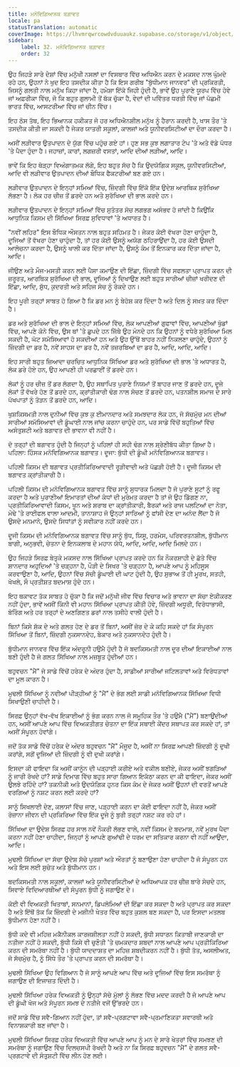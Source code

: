 ```yaml
---
title: ਮਨੋਵਿਗਿਆਨਕ ਬਗ਼ਾਵਤ
locale: pa
statusTranslation: automatic
coverImage: https://lhvmrqwrcowdvduuaukz.supabase.co/storage/v1/object/public/strapi-uploads/small_cover-educacion-fundamental.webp-2d51a7828a2b1309555be27f7e2a61a0.webp
sidebar:
    label: 32. ਮਨੋਵਿਗਿਆਨਕ ਬਗ਼ਾਵਤ
    order: 32
---
```

ਉਹ ਜਿਹੜੇ ਸਾਰੇ ਦੇਸ਼ਾਂ ਵਿੱਚ ਮਨੁੱਖੀ ਨਸਲਾਂ ਦਾ ਵਿਸਥਾਰ ਵਿੱਚ ਅਧਿਐਨ ਕਰਨ ਦੇ ਮਕਸਦ ਨਾਲ ਘੁੰਮਦੇ ਰਹੇ ਹਨ, ਉਹਨਾਂ ਨੇ ਖੁਦ ਇਹ ਤਸਦੀਕ ਕੀਤਾ ਹੈ ਕਿ ਇਸ ਗਰੀਬ "ਬੁੱਧੀਮਾਨ ਜਾਨਵਰ" ਦੀ ਪ੍ਰਕਿਰਤੀ, ਜਿਸਨੂੰ ਗਲਤੀ ਨਾਲ ਮਨੁੱਖ ਕਿਹਾ ਜਾਂਦਾ ਹੈ, ਹਮੇਸ਼ਾ ਇੱਕੋ ਜਿਹੀ ਹੁੰਦੀ ਹੈ, ਭਾਵੇਂ ਉਹ ਪੁਰਾਣੇ ਯੂਰਪ ਵਿੱਚ ਹੋਵੇ ਜਾਂ ਅਫ਼ਰੀਕਾ ਵਿੱਚ, ਜੋ ਕਿ ਬਹੁਤ ਗੁਲਾਮੀ ਤੋਂ ਥੱਕ ਚੁੱਕਾ ਹੈ, ਵੇਦਾਂ ਦੀ ਪਵਿੱਤਰ ਧਰਤੀ ਵਿੱਚ ਜਾਂ ਪੱਛਮੀ ਭਾਰਤ ਵਿੱਚ, ਆਸਟਰੀਆ ਵਿੱਚ ਜਾਂ ਚੀਨ ਵਿੱਚ।

ਇਹ ਠੋਸ ਤੱਥ, ਇਹ ਭਿਆਨਕ ਹਕੀਕਤ ਜੋ ਹਰ ਅਧਿਐਨਸ਼ੀਲ ਮਨੁੱਖ ਨੂੰ ਹੈਰਾਨ ਕਰਦੀ ਹੈ, ਖਾਸ ਤੌਰ 'ਤੇ ਤਸਦੀਕ ਕੀਤੀ ਜਾ ਸਕਦੀ ਹੈ ਜੇਕਰ ਯਾਤਰੀ ਸਕੂਲਾਂ, ਕਾਲਜਾਂ ਅਤੇ ਯੂਨੀਵਰਸਿਟੀਆਂ ਦਾ ਦੌਰਾ ਕਰਦਾ ਹੈ।

ਅਸੀਂ ਲੜੀਵਾਰ ਉਤਪਾਦਨ ਦੇ ਯੁੱਗ ਵਿੱਚ ਪਹੁੰਚ ਗਏ ਹਾਂ। ਹੁਣ ਸਭ ਕੁਝ ਲਗਾਤਾਰ ਟੇਪ 'ਤੇ ਅਤੇ ਵੱਡੇ ਪੱਧਰ 'ਤੇ ਪੈਦਾ ਹੁੰਦਾ ਹੈ। ਜਹਾਜ਼ਾਂ, ਕਾਰਾਂ, ਲਗਜ਼ਰੀ ਵਸਤਾਂ, ਆਦਿ ਦੀਆਂ ਲੜੀਆਂ, ਆਦਿ।

ਭਾਵੇਂ ਕਿ ਇਹ ਥੋੜ੍ਹਾ ਵਿਅੰਗਾਤਮਕ ਲੱਗੇ, ਇਹ ਬਹੁਤ ਸੱਚ ਹੈ ਕਿ ਉਦਯੋਗਿਕ ਸਕੂਲ, ਯੂਨੀਵਰਸਿਟੀਆਂ, ਆਦਿ ਵੀ ਲੜੀਵਾਰ ਉਤਪਾਦਨ ਦੀਆਂ ਬੌਧਿਕ ਫੈਕਟਰੀਆਂ ਬਣ ਗਏ ਹਨ।

ਲੜੀਵਾਰ ਉਤਪਾਦਨ ਦੇ ਇਨ੍ਹਾਂ ਸਮਿਆਂ ਵਿੱਚ, ਜ਼ਿੰਦਗੀ ਵਿੱਚ ਇੱਕੋ ਇੱਕ ਉਦੇਸ਼ ਆਰਥਿਕ ਸੁਰੱਖਿਆ ਲੱਭਣਾ ਹੈ। ਲੋਕ ਹਰ ਚੀਜ਼ ਤੋਂ ਡਰਦੇ ਹਨ ਅਤੇ ਸੁਰੱਖਿਆ ਦੀ ਭਾਲ ਕਰਦੇ ਹਨ।

ਲੜੀਵਾਰ ਉਤਪਾਦਨ ਦੇ ਇਨ੍ਹਾਂ ਸਮਿਆਂ ਵਿੱਚ ਸੁਤੰਤਰ ਸੋਚ ਲਗਭਗ ਅਸੰਭਵ ਹੋ ਜਾਂਦੀ ਹੈ ਕਿਉਂਕਿ ਆਧੁਨਿਕ ਕਿਸਮ ਦੀ ਸਿੱਖਿਆ ਸਿਰਫ਼ ਸੁਵਿਧਾਵਾਂ 'ਤੇ ਅਧਾਰਤ ਹੈ।

"ਨਵੀਂ ਲਹਿਰ" ਇਸ ਬੌਧਿਕ ਔਸਤਨ ਨਾਲ ਬਹੁਤ ਸਹਿਮਤ ਹੈ। ਜੇਕਰ ਕੋਈ ਵੱਖਰਾ ਹੋਣਾ ਚਾਹੁੰਦਾ ਹੈ, ਦੂਜਿਆਂ ਤੋਂ ਵੱਖਰਾ ਹੋਣਾ ਚਾਹੁੰਦਾ ਹੈ, ਤਾਂ ਹਰ ਕੋਈ ਉਸਨੂੰ ਅਯੋਗ ਠਹਿਰਾਉਂਦਾ ਹੈ, ਹਰ ਕੋਈ ਉਸਦੀ ਆਲੋਚਨਾ ਕਰਦਾ ਹੈ, ਉਸਨੂੰ ਖਾਲੀ ਕਰ ਦਿੱਤਾ ਜਾਂਦਾ ਹੈ, ਉਸਨੂੰ ਕੰਮ ਤੋਂ ਇਨਕਾਰ ਕਰ ਦਿੱਤਾ ਜਾਂਦਾ ਹੈ, ਆਦਿ।

ਜੀਉਣ ਅਤੇ ਮੌਜ-ਮਸਤੀ ਕਰਨ ਲਈ ਪੈਸਾ ਕਮਾਉਣ ਦੀ ਇੱਛਾ, ਜ਼ਿੰਦਗੀ ਵਿੱਚ ਸਫਲਤਾ ਪ੍ਰਾਪਤ ਕਰਨ ਦੀ ਜ਼ਰੂਰਤ, ਆਰਥਿਕ ਸੁਰੱਖਿਆ ਦੀ ਭਾਲ, ਦੂਜਿਆਂ ਨੂੰ ਦਿਖਾਉਣ ਲਈ ਬਹੁਤ ਸਾਰੀਆਂ ਚੀਜ਼ਾਂ ਖਰੀਦਣ ਦੀ ਇੱਛਾ, ਆਦਿ, ਸ਼ੁੱਧ, ਕੁਦਰਤੀ ਅਤੇ ਸਹਿਜ ਸੋਚ ਨੂੰ ਰੋਕਦੇ ਹਨ।

ਇਹ ਪੂਰੀ ਤਰ੍ਹਾਂ ਸਾਬਤ ਹੋ ਗਿਆ ਹੈ ਕਿ ਡਰ ਮਨ ਨੂੰ ਬੇਹੋਸ਼ ਕਰ ਦਿੰਦਾ ਹੈ ਅਤੇ ਦਿਲ ਨੂੰ ਸਖ਼ਤ ਕਰ ਦਿੰਦਾ ਹੈ।

ਡਰ ਅਤੇ ਸੁਰੱਖਿਆ ਦੀ ਭਾਲ ਦੇ ਇਨ੍ਹਾਂ ਸਮਿਆਂ ਵਿੱਚ, ਲੋਕ ਆਪਣੀਆਂ ਗੁਫਾਵਾਂ ਵਿੱਚ, ਆਪਣੀਆਂ ਖੁੱਡਾਂ ਵਿੱਚ, ਆਪਣੇ ਕੋਨੇ ਵਿੱਚ, ਉਸ ਥਾਂ 'ਤੇ ਛੁਪਦੇ ਹਨ ਜਿੱਥੇ ਉਹ ਮੰਨਦੇ ਹਨ ਕਿ ਉਹਨਾਂ ਨੂੰ ਵਧੇਰੇ ਸੁਰੱਖਿਆ ਮਿਲ ਸਕਦੀ ਹੈ, ਘੱਟ ਸਮੱਸਿਆਵਾਂ ਹੋ ਸਕਦੀਆਂ ਹਨ ਅਤੇ ਉਹ ਉੱਥੋਂ ਬਾਹਰ ਨਹੀਂ ਨਿਕਲਣਾ ਚਾਹੁੰਦੇ, ਉਹਨਾਂ ਨੂੰ ਜ਼ਿੰਦਗੀ ਦਾ ਡਰ ਹੈ, ਨਵੇਂ ਸਾਹਸ ਦਾ ਡਰ ਹੈ, ਨਵੇਂ ਤਜ਼ਰਬਿਆਂ ਦਾ ਡਰ ਹੈ, ਆਦਿ, ਆਦਿ, ਆਦਿ।

ਇਹ ਸਾਰੀ ਬਹੁਤ ਜ਼ਿਆਦਾ ਚਰਚਿਤ ਆਧੁਨਿਕ ਸਿੱਖਿਆ ਡਰ ਅਤੇ ਸੁਰੱਖਿਆ ਦੀ ਭਾਲ 'ਤੇ ਅਧਾਰਤ ਹੈ, ਲੋਕ ਡਰੇ ਹੋਏ ਹਨ, ਉਹ ਆਪਣੀ ਹੀ ਪਰਛਾਈਂ ਤੋਂ ਡਰਦੇ ਹਨ।

ਲੋਕਾਂ ਨੂੰ ਹਰ ਚੀਜ਼ ਤੋਂ ਡਰ ਲੱਗਦਾ ਹੈ, ਉਹ ਸਥਾਪਿਤ ਪੁਰਾਣੇ ਨਿਯਮਾਂ ਤੋਂ ਬਾਹਰ ਜਾਣ ਤੋਂ ਡਰਦੇ ਹਨ, ਦੂਜੇ ਲੋਕਾਂ ਤੋਂ ਵੱਖਰੇ ਹੋਣ ਤੋਂ ਡਰਦੇ ਹਨ, ਕ੍ਰਾਂਤੀਕਾਰੀ ਢੰਗ ਨਾਲ ਸੋਚਣ ਤੋਂ ਡਰਦੇ ਹਨ, ਪਤਨਸ਼ੀਲ ਸਮਾਜ ਦੇ ਸਾਰੇ ਪੱਖਪਾਤਾਂ ਨੂੰ ਤੋੜਨ ਤੋਂ ਡਰਦੇ ਹਨ, ਆਦਿ।

ਖੁਸ਼ਕਿਸਮਤੀ ਨਾਲ ਦੁਨੀਆਂ ਵਿੱਚ ਕੁਝ ਕੁ ਈਮਾਨਦਾਰ ਅਤੇ ਸਮਝਦਾਰ ਲੋਕ ਹਨ, ਜੋ ਸੱਚਮੁੱਚ ਮਨ ਦੀਆਂ ਸਾਰੀਆਂ ਸਮੱਸਿਆਵਾਂ ਦੀ ਡੂੰਘਾਈ ਨਾਲ ਜਾਂਚ ਕਰਨਾ ਚਾਹੁੰਦੇ ਹਨ, ਪਰ ਸਾਡੇ ਵਿੱਚੋਂ ਬਹੁਤਿਆਂ ਵਿੱਚ ਅਸੰਤੁਸ਼ਟੀ ਅਤੇ ਬਗਾਵਤ ਦੀ ਭਾਵਨਾ ਵੀ ਨਹੀਂ ਹੈ।

ਦੋ ਤਰ੍ਹਾਂ ਦੀ ਬਗਾਵਤ ਹੁੰਦੀ ਹੈ ਜਿਨ੍ਹਾਂ ਨੂੰ ਪਹਿਲਾਂ ਹੀ ਸਹੀ ਢੰਗ ਨਾਲ ਸ਼੍ਰੇਣੀਬੱਧ ਕੀਤਾ ਗਿਆ ਹੈ। ਪਹਿਲਾ: ਹਿੰਸਕ ਮਨੋਵਿਗਿਆਨਕ ਬਗਾਵਤ। ਦੂਜਾ: ਬੁੱਧੀ ਦੀ ਡੂੰਘੀ ਮਨੋਵਿਗਿਆਨਕ ਬਗਾਵਤ।

ਪਹਿਲੀ ਕਿਸਮ ਦੀ ਬਗਾਵਤ ਪ੍ਰਤੀਕਿਰਿਆਵਾਦੀ ਰੂੜੀਵਾਦੀ ਅਤੇ ਪੱਛੜੀ ਹੋਈ ਹੈ। ਦੂਜੀ ਕਿਸਮ ਦੀ ਬਗਾਵਤ ਕ੍ਰਾਂਤੀਕਾਰੀ ਹੈ।

ਪਹਿਲੀ ਕਿਸਮ ਦੀ ਮਨੋਵਿਗਿਆਨਕ ਬਗਾਵਤ ਵਿੱਚ ਸਾਨੂੰ ਸੁਧਾਰਕ ਮਿਲਦਾ ਹੈ ਜੋ ਪੁਰਾਣੇ ਸੂਟਾਂ ਨੂੰ ਰਫੂ ਕਰਦਾ ਹੈ ਅਤੇ ਪੁਰਾਣੀਆਂ ਇਮਾਰਤਾਂ ਦੀਆਂ ਕੰਧਾਂ ਦੀ ਮੁਰੰਮਤ ਕਰਦਾ ਹੈ ਤਾਂ ਜੋ ਉਹ ਡਿੱਗਣ ਨਾ, ਪ੍ਰਤੀਕਿਰਿਆਵਾਦੀ ਕਿਸਮ, ਖੂਨ ਅਤੇ ਸ਼ਰਾਬ ਦਾ ਕ੍ਰਾਂਤੀਕਾਰੀ, ਬੈਰਕਾਂ ਅਤੇ ਰਾਜ ਪਲਟਿਆਂ ਦਾ ਨੇਤਾ, ਮੋਢੇ 'ਤੇ ਰਾਈਫਲ ਵਾਲਾ ਆਦਮੀ, ਤਾਨਾਸ਼ਾਹ ਜੋ ਉਨ੍ਹਾਂ ਸਾਰਿਆਂ ਨੂੰ ਫਾਂਸੀ ਦੇਣ ਦਾ ਅਨੰਦ ਲੈਂਦਾ ਹੈ ਜੋ ਉਸਦੇ ਮਨਮਾਨੇ, ਉਸਦੇ ਸਿਧਾਂਤਾਂ ਨੂੰ ਸਵੀਕਾਰ ਨਹੀਂ ਕਰਦੇ ਹਨ।

ਦੂਜੀ ਕਿਸਮ ਦੀ ਮਨੋਵਿਗਿਆਨਕ ਬਗਾਵਤ ਵਿੱਚ ਸਾਨੂੰ ਬੁੱਧ, ਯਿਸੂ, ਹਰਮੇਸ, ਪਰਿਵਰਤਨਸ਼ੀਲ, ਬੁੱਧੀਮਾਨ ਬਾਗੀ, ਅਨੁਭਵੀ, ਚੇਤਨਾ ਦੇ ਇਨਕਲਾਬ ਦੇ ਮਹਾਨ ਯੋਧੇ, ਆਦਿ, ਆਦਿ, ਆਦਿ ਮਿਲਦੇ ਹਨ।

ਉਹ ਜਿਹੜੇ ਸਿਰਫ਼ ਬੇਤੁਕੇ ਮਕਸਦ ਨਾਲ ਸਿੱਖਿਆ ਪ੍ਰਾਪਤ ਕਰਦੇ ਹਨ ਕਿ ਨੌਕਰਸ਼ਾਹੀ ਦੇ ਛੱਤੇ ਵਿੱਚ ਸ਼ਾਨਦਾਰ ਅਹੁਦਿਆਂ 'ਤੇ ਚੜ੍ਹਨਾ ਹੈ, ਪੌੜੀ ਦੇ ਸਿਖਰ 'ਤੇ ਚੜ੍ਹਨਾ ਹੈ, ਆਪਣੇ ਆਪ ਨੂੰ ਮਹਿਸੂਸ ਕਰਵਾਉਣਾ ਹੈ, ਆਦਿ, ਉਹਨਾਂ ਵਿੱਚ ਸੱਚੀ ਡੂੰਘਾਈ ਦੀ ਘਾਟ ਹੁੰਦੀ ਹੈ, ਉਹ ਸੁਭਾਅ ਤੋਂ ਹੀ ਮੂਰਖ, ਸਤਹੀ, ਖੋਖਲੇ, ਸੌ ਪ੍ਰਤੀਸ਼ਤ ਬਦਮਾਸ਼ ਹੁੰਦੇ ਹਨ।

ਇਹ ਥਕਾਵਟ ਤੱਕ ਸਾਬਤ ਹੋ ਚੁੱਕਾ ਹੈ ਕਿ ਜਦੋਂ ਮਨੁੱਖੀ ਜੀਵ ਵਿੱਚ ਵਿਚਾਰ ਅਤੇ ਭਾਵਨਾ ਦਾ ਸੱਚਾ ਏਕੀਕਰਣ ਨਹੀਂ ਹੁੰਦਾ, ਭਾਵੇਂ ਅਸੀਂ ਕਿੰਨੀ ਵੀ ਮਹਾਨ ਸਿੱਖਿਆ ਪ੍ਰਾਪਤ ਕੀਤੀ ਹੋਵੇ, ਜ਼ਿੰਦਗੀ ਅਧੂਰੀ, ਵਿਰੋਧਾਭਾਸੀ, ਬੋਰਿੰਗ ਅਤੇ ਹਰ ਤਰ੍ਹਾਂ ਦੇ ਅਣਗਿਣਤ ਡਰਾਂ ਨਾਲ ਤਸੀਹੇ ਵਾਲੀ ਹੁੰਦੀ ਹੈ।

ਬਿਨਾਂ ਕਿਸੇ ਸ਼ੱਕ ਦੇ ਅਤੇ ਗਲਤ ਹੋਣ ਦੇ ਡਰ ਤੋਂ ਬਿਨਾਂ, ਅਸੀਂ ਜ਼ੋਰ ਦੇ ਕੇ ਕਹਿ ਸਕਦੇ ਹਾਂ ਕਿ ਸੰਪੂਰਨ ਸਿੱਖਿਆ ਤੋਂ ਬਿਨਾਂ, ਜ਼ਿੰਦਗੀ ਨੁਕਸਾਨਦੇਹ, ਬੇਕਾਰ ਅਤੇ ਨੁਕਸਾਨਦੇਹ ਹੁੰਦੀ ਹੈ।

ਬੁੱਧੀਮਾਨ ਜਾਨਵਰ ਵਿੱਚ ਇੱਕ ਅੰਦਰੂਨੀ ਹਉਮੈ ਹੁੰਦੀ ਹੈ ਜੋ ਬਦਕਿਸਮਤੀ ਨਾਲ ਦੂਰ ਦੀਆਂ ਇਕਾਈਆਂ ਨਾਲ ਬਣੀ ਹੁੰਦੀ ਹੈ ਜੋ ਗਲਤ ਸਿੱਖਿਆ ਨਾਲ ਮਜ਼ਬੂਤ ਹੁੰਦੀਆਂ ਹਨ।

ਬਹੁਵਚਨ "ਮੈਂ" ਜੋ ਸਾਡੇ ਵਿੱਚੋਂ ਹਰੇਕ ਦੇ ਅੰਦਰ ਹੁੰਦਾ ਹੈ, ਸਾਡੀਆਂ ਸਾਰੀਆਂ ਜਟਿਲਤਾਵਾਂ ਅਤੇ ਵਿਰੋਧਤਾਵਾਂ ਦਾ ਮੂਲ ਕਾਰਨ ਹੈ।

ਮੁਢਲੀ ਸਿੱਖਿਆ ਨੂੰ ਨਵੀਆਂ ਪੀੜ੍ਹੀਆਂ ਨੂੰ "ਮੈਂ" ਦੇ ਭੰਗ ਲਈ ਸਾਡੀ ਮਨੋਵਿਗਿਆਨਕ ਸਿੱਖਿਆ ਵਿਧੀ ਸਿਖਾਉਣੀ ਚਾਹੀਦੀ ਹੈ।

ਸਿਰਫ਼ ਉਨ੍ਹਾਂ ਵੱਖ-ਵੱਖ ਇਕਾਈਆਂ ਨੂੰ ਭੰਗ ਕਰਨ ਨਾਲ ਜੋ ਸਮੂਹਿਕ ਤੌਰ 'ਤੇ ਹਉਮੈ ("ਮੈਂ") ਬਣਾਉਂਦੀਆਂ ਹਨ, ਅਸੀਂ ਆਪਣੇ ਆਪ ਵਿੱਚ ਵਿਅਕਤੀਗਤ ਚੇਤਨਾ ਦਾ ਇੱਕ ਸਥਾਈ ਕੇਂਦਰ ਸਥਾਪਤ ਕਰ ਸਕਦੇ ਹਾਂ, ਤਾਂ ਅਸੀਂ ਸੰਪੂਰਨ ਹੋਵਾਂਗੇ।

ਜਦੋਂ ਤੱਕ ਸਾਡੇ ਵਿੱਚੋਂ ਹਰੇਕ ਦੇ ਅੰਦਰ ਬਹੁਵਚਨ "ਮੈਂ" ਮੌਜੂਦ ਹੈ, ਅਸੀਂ ਨਾ ਸਿਰਫ਼ ਆਪਣੀ ਜ਼ਿੰਦਗੀ ਨੂੰ ਦੁਖੀ ਕਰਾਂਗੇ, ਸਗੋਂ ਦੂਜਿਆਂ ਦੀ ਜ਼ਿੰਦਗੀ ਨੂੰ ਵੀ ਦੁਖੀ ਕਰਾਂਗੇ।

ਇਸਦਾ ਕੀ ਫਾਇਦਾ ਕਿ ਅਸੀਂ ਕਾਨੂੰਨ ਦੀ ਪੜ੍ਹਾਈ ਕਰੀਏ ਅਤੇ ਵਕੀਲ ਬਣੀਏ, ਜੇਕਰ ਅਸੀਂ ਝਗੜਿਆਂ ਨੂੰ ਜਾਰੀ ਰੱਖਦੇ ਹਾਂ? ਸਾਡੇ ਦਿਮਾਗ ਵਿੱਚ ਬਹੁਤ ਸਾਰਾ ਗਿਆਨ ਇਕੱਠਾ ਕਰਨ ਦਾ ਕੀ ਫਾਇਦਾ, ਜੇਕਰ ਅਸੀਂ ਉਲਝੇ ਰਹਿੰਦੇ ਹਾਂ? ਤਕਨੀਕੀ ਅਤੇ ਉਦਯੋਗਿਕ ਹੁਨਰ ਕਿਸ ਕੰਮ ਦੇ ਜੇਕਰ ਅਸੀਂ ਉਹਨਾਂ ਦੀ ਵਰਤੋਂ ਆਪਣੇ ਵਰਗਿਆਂ ਨੂੰ ਨਸ਼ਟ ਕਰਨ ਲਈ ਕਰਦੇ ਹਾਂ?

ਸਾਨੂੰ ਸਿਖਲਾਈ ਦੇਣ, ਕਲਾਸਾਂ ਵਿੱਚ ਜਾਣ, ਪੜ੍ਹਾਈ ਕਰਨ ਦਾ ਕੋਈ ਫਾਇਦਾ ਨਹੀਂ ਹੈ, ਜੇਕਰ ਅਸੀਂ ਰੋਜ਼ਾਨਾ ਜੀਵਨ ਦੀ ਪ੍ਰਕਿਰਿਆ ਵਿੱਚ ਇੱਕ ਦੂਜੇ ਨੂੰ ਬੁਰੀ ਤਰ੍ਹਾਂ ਨਸ਼ਟ ਕਰ ਰਹੇ ਹਾਂ।

ਸਿੱਖਿਆ ਦਾ ਉਦੇਸ਼ ਸਿਰਫ਼ ਹਰ ਸਾਲ ਨਵੇਂ ਨੌਕਰੀ ਲੱਭਣ ਵਾਲੇ, ਨਵੀਂ ਕਿਸਮ ਦੇ ਬਦਮਾਸ਼, ਨਵੇਂ ਮੂਰਖ ਪੈਦਾ ਕਰਨਾ ਨਹੀਂ ਹੋਣਾ ਚਾਹੀਦਾ, ਜਿਨ੍ਹਾਂ ਨੂੰ ਆਪਣੇ ਗੁਆਂਢੀ ਦੇ ਧਰਮ ਦਾ ਸਤਿਕਾਰ ਕਰਨਾ ਵੀ ਨਹੀਂ ਆਉਂਦਾ, ਆਦਿ।

ਮੁਢਲੀ ਸਿੱਖਿਆ ਦਾ ਸੱਚਾ ਉਦੇਸ਼ ਸੱਚੇ ਪੁਰਸ਼ਾਂ ਅਤੇ ਔਰਤਾਂ ਨੂੰ ਬਣਾਉਣਾ ਹੋਣਾ ਚਾਹੀਦਾ ਹੈ ਜੋ ਸੰਪੂਰਨ ਹਨ ਅਤੇ ਇਸ ਲਈ ਸੁਚੇਤ ਅਤੇ ਬੁੱਧੀਮਾਨ ਹਨ।

ਬਦਕਿਸਮਤੀ ਨਾਲ ਸਕੂਲਾਂ, ਕਾਲਜਾਂ ਅਤੇ ਯੂਨੀਵਰਸਿਟੀਆਂ ਦੇ ਅਧਿਆਪਕ ਹਰ ਚੀਜ਼ ਬਾਰੇ ਸੋਚਦੇ ਹਨ, ਸਿਵਾਏ ਵਿਦਿਆਰਥੀਆਂ ਦੀ ਸੰਪੂਰਨ ਬੁੱਧੀ ਨੂੰ ਜਗਾਉਣ ਦੇ।

ਕੋਈ ਵੀ ਵਿਅਕਤੀ ਖਿਤਾਬਾਂ, ਸਨਮਾਨਾਂ, ਡਿਪਲੋਮਿਆਂ ਦੀ ਇੱਛਾ ਕਰ ਸਕਦਾ ਹੈ ਅਤੇ ਪ੍ਰਾਪਤ ਕਰ ਸਕਦਾ ਹੈ ਅਤੇ ਇੱਥੋਂ ਤੱਕ ਕਿ ਜ਼ਿੰਦਗੀ ਦੇ ਮਸ਼ੀਨੀ ਖੇਤਰ ਵਿੱਚ ਬਹੁਤ ਕੁਸ਼ਲ ਬਣ ਸਕਦਾ ਹੈ, ਪਰ ਇਸਦਾ ਮਤਲਬ ਬੁੱਧੀਮਾਨ ਹੋਣਾ ਨਹੀਂ ਹੈ।

ਬੁੱਧੀ ਕਦੇ ਵੀ ਮਹਿਜ਼ ਮਕੈਨੀਕਲ ਕਾਰਜਸ਼ੀਲਤਾ ਨਹੀਂ ਹੋ ਸਕਦੀ, ਬੁੱਧੀ ਸਧਾਰਨ ਕਿਤਾਬੀ ਜਾਣਕਾਰੀ ਦਾ ਨਤੀਜਾ ਨਹੀਂ ਹੋ ਸਕਦੀ, ਬੁੱਧੀ ਕਿਸੇ ਵੀ ਚੁਣੌਤੀ 'ਤੇ ਚਮਕਦਾਰ ਸ਼ਬਦਾਂ ਨਾਲ ਆਪਣੇ ਆਪ ਪ੍ਰਤੀਕਿਰਿਆ ਕਰਨ ਦੀ ਸਮਰੱਥਾ ਨਹੀਂ ਹੈ। ਬੁੱਧੀ ਯਾਦਦਾਸ਼ਤ ਦਾ ਮਹਿਜ਼ ਸ਼ਬਦੀਕਰਨ ਨਹੀਂ ਹੈ। ਬੁੱਧੀ ਤੱਤ, ਅਸਲੀਅਤ, ਜੋ ਸੱਚਮੁੱਚ ਹੈ, ਨੂੰ ਸਿੱਧੇ ਤੌਰ 'ਤੇ ਪ੍ਰਾਪਤ ਕਰਨ ਦੀ ਸਮਰੱਥਾ ਹੈ।

ਮੁਢਲੀ ਸਿੱਖਿਆ ਉਹ ਵਿਗਿਆਨ ਹੈ ਜੋ ਸਾਨੂੰ ਆਪਣੇ ਆਪ ਵਿੱਚ ਅਤੇ ਦੂਜਿਆਂ ਵਿੱਚ ਇਸ ਸਮਰੱਥਾ ਨੂੰ ਜਗਾਉਣ ਦੀ ਇਜਾਜ਼ਤ ਦਿੰਦੀ ਹੈ।

ਮੁਢਲੀ ਸਿੱਖਿਆ ਹਰੇਕ ਵਿਅਕਤੀ ਨੂੰ ਉਨ੍ਹਾਂ ਸੱਚੇ ਮੁੱਲਾਂ ਨੂੰ ਲੱਭਣ ਵਿੱਚ ਮਦਦ ਕਰਦੀ ਹੈ ਜੋ ਆਪਣੇ ਆਪ ਦੀ ਡੂੰਘੀ ਖੋਜ ਅਤੇ ਸੰਪੂਰਨ ਸਮਝ ਦੇ ਨਤੀਜੇ ਵਜੋਂ ਉੱਭਰਦੇ ਹਨ।

ਜਦੋਂ ਸਾਡੇ ਵਿੱਚ ਸਵੈ-ਗਿਆਨ ਨਹੀਂ ਹੁੰਦਾ, ਤਾਂ ਸਵੈ-ਪ੍ਰਗਟਾਵਾ ਸਵੈ-ਪ੍ਰਮਾਣਿਕਤਾ ਸਵਾਰਥੀ ਅਤੇ ਵਿਨਾਸ਼ਕਾਰੀ ਬਣ ਜਾਂਦਾ ਹੈ।

ਮੁਢਲੀ ਸਿੱਖਿਆ ਸਿਰਫ਼ ਹਰੇਕ ਵਿਅਕਤੀ ਵਿੱਚ ਆਪਣੇ ਆਪ ਨੂੰ ਮਨ ਦੇ ਸਾਰੇ ਖੇਤਰਾਂ ਵਿੱਚ ਸਮਝਣ ਦੀ ਸਮਰੱਥਾ ਨੂੰ ਜਗਾਉਣ ਵਿੱਚ ਦਿਲਚਸਪੀ ਰੱਖਦੀ ਹੈ ਅਤੇ ਨਾ ਕਿ ਸਿਰਫ਼ ਬਹੁਵਚਨ "ਮੈਂ" ਦੇ ਗਲਤ ਸਵੈ-ਪ੍ਰਗਟਾਵੇ ਦੀ ਸੰਤੁਸ਼ਟੀ ਵਿੱਚ ਲੀਨ ਹੋਣ ਲਈ।

